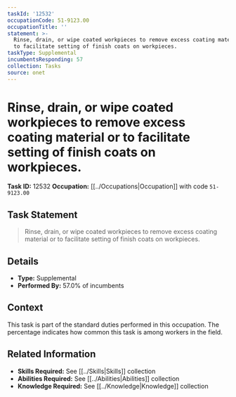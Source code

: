```yaml
---
taskId: '12532'
occupationCode: 51-9123.00
occupationTitle: ''
statement: >-
  Rinse, drain, or wipe coated workpieces to remove excess coating material or
  to facilitate setting of finish coats on workpieces.
taskType: Supplemental
incumbentsResponding: 57
collection: Tasks
source: onet
---
```

# Rinse, drain, or wipe coated workpieces to remove excess coating material or to facilitate setting of finish coats on workpieces.

**Task ID:** 12532
**Occupation:** [[../Occupations|Occupation]] with code `51-9123.00`

## Task Statement

> Rinse, drain, or wipe coated workpieces to remove excess coating material or to facilitate setting of finish coats on workpieces.

## Details

- **Type:** Supplemental
- **Performed By:** 57.0% of incumbents

## Context

This task is part of the standard duties performed in this occupation. The percentage indicates how common this task is among workers in the field.

## Related Information

- **Skills Required:** See [[../Skills|Skills]] collection
- **Abilities Required:** See [[../Abilities|Abilities]] collection
- **Knowledge Required:** See [[../Knowledge|Knowledge]] collection
